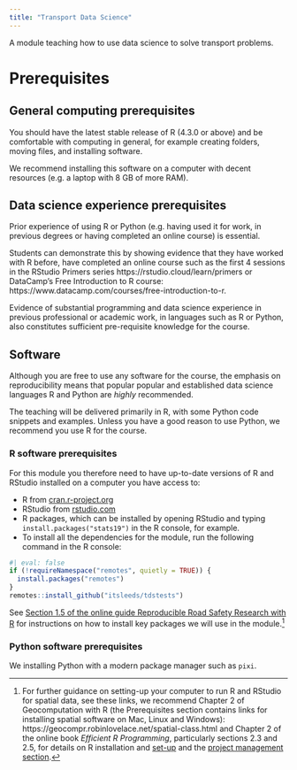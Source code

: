 ```yaml
---
title: "Transport Data Science"
---
```


A module teaching how to use data science to solve transport problems.

# Prerequisites

## General computing prerequisites

You should have the latest stable release of R (4.3.0 or above) and be comfortable with computing in general, for example creating folders, moving files, and installing software.

We recommend installing this software on a computer with decent resources (e.g. a laptop with 8 GB of more RAM).

## Data science experience prerequisites

Prior experience of using R or Python (e.g. having used it for work, in previous degrees or having completed an online course) is essential.

Students can demonstrate this by showing evidence that they have worked with R before, have completed an online course such as the first 4 sessions in the RStudio Primers series https://rstudio.cloud/learn/primers or DataCamp’s Free Introduction to R course: https://www.datacamp.com/courses/free-introduction-to-r.

Evidence of substantial programming and data science experience in previous professional or academic work, in languages such as R or Python, also constitutes sufficient pre-requisite knowledge for the course.

## Software

Although you are free to use any software for the course, the emphasis on reproducibility means that popular popular and established data science languages R and Python are *highly* recommended.

The teaching will be delivered primarily in R, with some Python code snippets and examples.
Unless you have a good reason to use Python, we recommend you use R for the course.

### R software prerequisites
For this module you therefore need to have up-to-date versions of R and RStudio installed on a computer you have access to:

- R from [cran.r-project.org](https://cran.r-project.org/)
- RStudio from [rstudio.com](https://rstudio.com/products/rstudio/download/#download)
- R packages, which can be installed by opening RStudio and typing `install.packages("stats19")` in the R console, for example.
- To install all the dependencies for the module, run the following command in the R console:

```r
#| eval: false
if (!requireNamespace("remotes", quietly = TRUE)) {
  install.packages("remotes")
}
remotes::install_github("itsleeds/tdstests")
```

See [Section 1.5 of the online guide Reproducible Road Safety Research with R](https://itsleeds.github.io/rrsrr/introduction.html#installing-r-and-rstudio) for instructions on how to install key packages we will use in the module.^[
For further guidance on setting-up your computer to run R and RStudio for spatial data, see these links, we recommend 
Chapter 2 of Geocomputation with R (the Prerequisites section contains links for installing spatial software on Mac, Linux and Windows): https://geocompr.robinlovelace.net/spatial-class.html and Chapter 2 of the online book *Efficient R Programming*, particularly sections 2.3 and 2.5, for details on R installation and [set-up](https://csgillespie.github.io/efficientR/set-up.html) and the 
[project management section](https://csgillespie.github.io/efficientR/set-up.html#project-management).
]

### Python software prerequisites

We installing Python with a modern package manager such as `pixi`.
